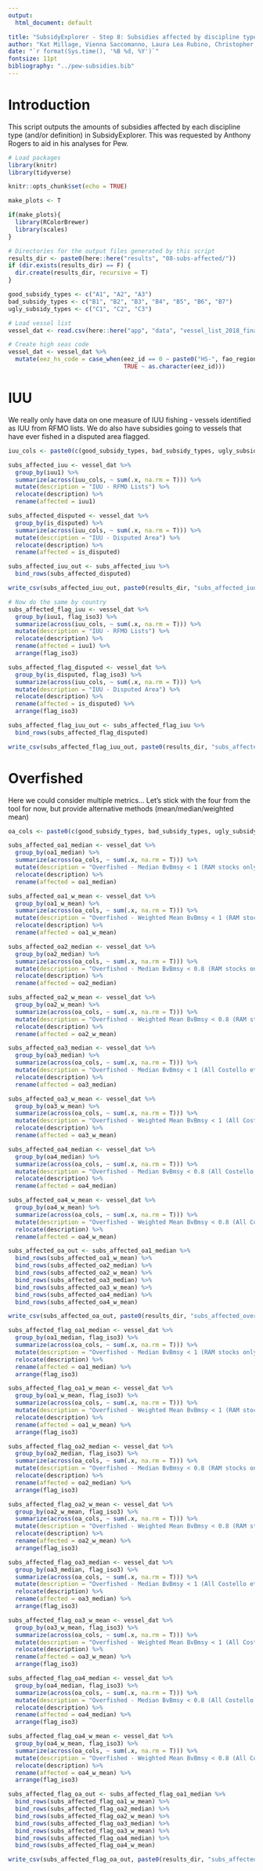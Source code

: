 ```yaml
---
output:
  html_document: default

title: "SubsidyExplorer - Step 8: Subsidies affected by discipline type"
author: "Kat Millage, Vienna Saccomanno, Laura Lea Rubino, Christopher Costello"
date: "`r format(Sys.time(), '%B %d, %Y')`"
fontsize: 11pt
bibliography: "../pew-subsidies.bib"
---
```

# Introduction 

This script outputs the amounts of subsidies affected by each discipline type (and/or definition) in SubsidyExplorer. This was requested by Anthony Rogers to aid in his analyses for Pew. 

```r
# Load packages
library(knitr) 
library(tidyverse)

knitr::opts_chunk$set(echo = TRUE)

make_plots <- T

if(make_plots){
  library(RColorBrewer)
  library(scales)
}

# Directories for the output files generated by this script
results_dir <- paste0(here::here("results", "08-subs-affected/"))
if (dir.exists(results_dir) == F) {
  dir.create(results_dir, recursive = T)
}

good_subsidy_types <- c("A1", "A2", "A3")
bad_subsidy_types <- c("B1", "B2", "B3", "B4", "B5", "B6", "B7")
ugly_subsidy_types <- c("C1", "C2", "C3")
```

```r
# Load vessel list
vessel_dat <- read.csv(here::here("app", "data", "vessel_list_2018_final.csv"), stringsAsFactors = F)

# Create high seas code
vessel_dat <- vessel_dat %>%
  mutate(eez_hs_code = case_when(eez_id == 0 ~ paste0("HS-", fao_region),
                                 TRUE ~ as.character(eez_id)))

```

# IUU

We really only have data on one measure of IUU fishing - vessels identified as IUU from RFMO lists. We do also have subsidies going to vessels that have ever fished in a disputed area flagged. 

```r
iuu_cols <- paste0(c(good_subsidy_types, bad_subsidy_types, ugly_subsidy_types), "_subs")

subs_affected_iuu <- vessel_dat %>%
  group_by(iuu1) %>%
  summarize(across(iuu_cols, ~ sum(.x, na.rm = T))) %>%
  mutate(description = "IUU - RFMO Lists") %>%
  relocate(description) %>%
  rename(affected = iuu1)

subs_affected_disputed <- vessel_dat %>%
  group_by(is_disputed) %>%
  summarize(across(iuu_cols, ~ sum(.x, na.rm = T))) %>%
  mutate(description = "IUU - Disputed Area") %>%
  relocate(description) %>%
  rename(affected = is_disputed)

subs_affected_iuu_out <- subs_affected_iuu %>%
  bind_rows(subs_affected_disputed)

write_csv(subs_affected_iuu_out, paste0(results_dir, "subs_affected_iuu_out.csv"))

# Now do the same by country
subs_affected_flag_iuu <- vessel_dat %>%
  group_by(iuu1, flag_iso3) %>%
  summarize(across(iuu_cols, ~ sum(.x, na.rm = T))) %>%
  mutate(description = "IUU - RFMO Lists") %>%
  relocate(description) %>%
  rename(affected = iuu1) %>%
  arrange(flag_iso3)

subs_affected_flag_disputed <- vessel_dat %>%
  group_by(is_disputed, flag_iso3) %>%
  summarize(across(iuu_cols, ~ sum(.x, na.rm = T))) %>%
  mutate(description = "IUU - Disputed Area") %>%
  relocate(description) %>%
  rename(affected = is_disputed) %>%
  arrange(flag_iso3)

subs_affected_flag_iuu_out <- subs_affected_flag_iuu %>%
  bind_rows(subs_affected_flag_disputed)

write_csv(subs_affected_flag_iuu_out, paste0(results_dir, "subs_affected_flag_iuu_out.csv"))
```

# Overfished

Here we could consider multiple metrics... Let's stick with the four from the tool for now, but provide alternative methods (mean/median/weighted mean)

```r
oa_cols <- paste0(c(good_subsidy_types, bad_subsidy_types, ugly_subsidy_types), "_subs")

subs_affected_oa1_median <- vessel_dat %>%
  group_by(oa1_median) %>%
  summarize(across(oa_cols, ~ sum(.x, na.rm = T))) %>%
  mutate(description = "Overfished - Median BvBmsy < 1 (RAM stocks only)") %>%
  relocate(description) %>%
  rename(affected = oa1_median)

subs_affected_oa1_w_mean <- vessel_dat %>%
  group_by(oa1_w_mean) %>%
  summarize(across(oa_cols, ~ sum(.x, na.rm = T))) %>%
  mutate(description = "Overfished - Weighted Mean BvBmsy < 1 (RAM stocks only)") %>%
  relocate(description) %>%
  rename(affected = oa1_w_mean)

subs_affected_oa2_median <- vessel_dat %>%
  group_by(oa2_median) %>%
  summarize(across(oa_cols, ~ sum(.x, na.rm = T))) %>%
  mutate(description = "Overfished - Median BvBmsy < 0.8 (RAM stocks only)") %>%
  relocate(description) %>%
  rename(affected = oa2_median)

subs_affected_oa2_w_mean <- vessel_dat %>%
  group_by(oa2_w_mean) %>%
  summarize(across(oa_cols, ~ sum(.x, na.rm = T))) %>%
  mutate(description = "Overfished - Weighted Mean BvBmsy < 0.8 (RAM stocks only)") %>%
  relocate(description) %>%
  rename(affected = oa2_w_mean)

subs_affected_oa3_median <- vessel_dat %>%
  group_by(oa3_median) %>%
  summarize(across(oa_cols, ~ sum(.x, na.rm = T))) %>%
  mutate(description = "Overfished - Median BvBmsy < 1 (All Costello et al. 2016 stocks)") %>%
  relocate(description) %>%
  rename(affected = oa3_median)

subs_affected_oa3_w_mean <- vessel_dat %>%
  group_by(oa3_w_mean) %>%
  summarize(across(oa_cols, ~ sum(.x, na.rm = T))) %>%
  mutate(description = "Overfished - Weighted Mean BvBmsy < 1 (All Costello et al. 2016 stocks)") %>%
  relocate(description) %>%
  rename(affected = oa3_w_mean)

subs_affected_oa4_median <- vessel_dat %>%
  group_by(oa4_median) %>%
  summarize(across(oa_cols, ~ sum(.x, na.rm = T))) %>%
  mutate(description = "Overfished - Median BvBmsy < 0.8 (All Costello et al. 2016 stocks)") %>%
  relocate(description) %>%
  rename(affected = oa4_median)

subs_affected_oa4_w_mean <- vessel_dat %>%
  group_by(oa4_w_mean) %>%
  summarize(across(oa_cols, ~ sum(.x, na.rm = T))) %>%
  mutate(description = "Overfished - Weighted Mean BvBmsy < 0.8 (All Costello et al. 2016 stocks)") %>%
  relocate(description) %>%
  rename(affected = oa4_w_mean)

subs_affected_oa_out <- subs_affected_oa1_median %>%
  bind_rows(subs_affected_oa1_w_mean) %>%
  bind_rows(subs_affected_oa2_median) %>%
  bind_rows(subs_affected_oa2_w_mean) %>%
  bind_rows(subs_affected_oa3_median) %>%
  bind_rows(subs_affected_oa3_w_mean) %>%
  bind_rows(subs_affected_oa4_median) %>%
  bind_rows(subs_affected_oa4_w_mean)

write_csv(subs_affected_oa_out, paste0(results_dir, "subs_affected_overfished_out.csv"))
```

```r
subs_affected_flag_oa1_median <- vessel_dat %>%
  group_by(oa1_median, flag_iso3) %>%
  summarize(across(oa_cols, ~ sum(.x, na.rm = T))) %>%
  mutate(description = "Overfished - Median BvBmsy < 1 (RAM stocks only)") %>%
  relocate(description) %>%
  rename(affected = oa1_median) %>%
  arrange(flag_iso3)

subs_affected_flag_oa1_w_mean <- vessel_dat %>%
  group_by(oa1_w_mean, flag_iso3) %>%
  summarize(across(oa_cols, ~ sum(.x, na.rm = T))) %>%
  mutate(description = "Overfished - Weighted Mean BvBmsy < 1 (RAM stocks only)") %>%
  relocate(description) %>%
  rename(affected = oa1_w_mean) %>%
  arrange(flag_iso3)

subs_affected_flag_oa2_median <- vessel_dat %>%
  group_by(oa2_median, flag_iso3) %>%
  summarize(across(oa_cols, ~ sum(.x, na.rm = T))) %>%
  mutate(description = "Overfished - Median BvBmsy < 0.8 (RAM stocks only)") %>%
  relocate(description) %>%
  rename(affected = oa2_median) %>%
  arrange(flag_iso3)

subs_affected_flag_oa2_w_mean <- vessel_dat %>%
  group_by(oa2_w_mean, flag_iso3) %>%
  summarize(across(oa_cols, ~ sum(.x, na.rm = T))) %>%
  mutate(description = "Overfished - Weighted Mean BvBmsy < 0.8 (RAM stocks only)") %>%
  relocate(description) %>%
  rename(affected = oa2_w_mean) %>%
  arrange(flag_iso3)

subs_affected_flag_oa3_median <- vessel_dat %>%
  group_by(oa3_median, flag_iso3) %>%
  summarize(across(oa_cols, ~ sum(.x, na.rm = T))) %>%
  mutate(description = "Overfished - Median BvBmsy < 1 (All Costello et al. 2016 stocks)") %>%
  relocate(description) %>%
  rename(affected = oa3_median) %>%
  arrange(flag_iso3)

subs_affected_flag_oa3_w_mean <- vessel_dat %>%
  group_by(oa3_w_mean, flag_iso3) %>%
  summarize(across(oa_cols, ~ sum(.x, na.rm = T))) %>%
  mutate(description = "Overfished - Weighted Mean BvBmsy < 1 (All Costello et al. 2016 stocks)") %>%
  relocate(description) %>%
  rename(affected = oa3_w_mean) %>%
  arrange(flag_iso3)

subs_affected_flag_oa4_median <- vessel_dat %>%
  group_by(oa4_median, flag_iso3) %>%
  summarize(across(oa_cols, ~ sum(.x, na.rm = T))) %>%
  mutate(description = "Overfished - Median BvBmsy < 0.8 (All Costello et al. 2016 stocks)") %>%
  relocate(description) %>%
  rename(affected = oa4_median) %>%
  arrange(flag_iso3)

subs_affected_flag_oa4_w_mean <- vessel_dat %>%
  group_by(oa4_w_mean, flag_iso3) %>%
  summarize(across(oa_cols, ~ sum(.x, na.rm = T))) %>%
  mutate(description = "Overfished - Weighted Mean BvBmsy < 0.8 (All Costello et al. 2016 stocks)") %>%
  relocate(description) %>%
  rename(affected = oa4_w_mean) %>%
  arrange(flag_iso3)

subs_affected_flag_oa_out <- subs_affected_flag_oa1_median %>%
  bind_rows(subs_affected_flag_oa1_w_mean) %>%
  bind_rows(subs_affected_flag_oa2_median) %>%
  bind_rows(subs_affected_flag_oa2_w_mean) %>%
  bind_rows(subs_affected_flag_oa3_median) %>%
  bind_rows(subs_affected_flag_oa3_w_mean) %>%
  bind_rows(subs_affected_flag_oa4_median) %>%
  bind_rows(subs_affected_flag_oa4_w_mean)

write_csv(subs_affected_flag_oa_out, paste0(results_dir, "subs_affected_flag_overfished_out.csv"))
```

